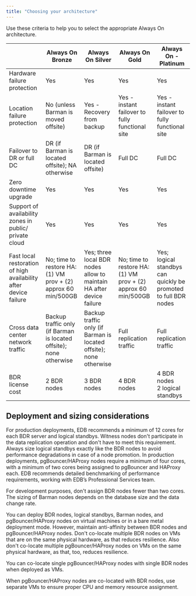```yaml
---
title: "Choosing your architecture"
---
```


Use these criteria to help you to select the appropriate Always On architecture.

|                             | Always On Bronze | Always On Silver | Always On Gold | Always On - Platinum |
|-----------------------------|------------------|------------------|----------------|----------------------|
| Hardware failure protection | Yes              | Yes              | Yes            | Yes                  |
| Location failure protection | No (unless Barman is moved offsite)| Yes - Recovery from backup | Yes - instant failover to fully functional site | Yes - instant failover to fully functional site |
| Failover to DR or full DC   | DR (if Barman is located offsite); NA otherwise | DR (if Barman is located offsite) | Full DC | Full DC |
| Zero downtime upgrade       | Yes              | Yes              | Yes            | Yes                  |
| Support of availability zones in public/ private cloud | Yes  | Yes              | Yes            | Yes                  |
| Fast local restoration of high availability after device failure | No; time to restore HA: (1) VM prov + (2) approx 60 min/500GB | Yes; three local BDR nodes allow to maintain HA after device failure | No; time to restore HA: (1) VM prov + (2) approx 60 min/500GB | Yes; logical standbys can quickly be promoted to full BDR nodes |
| Cross data center network traffic | Backup traffic only (if Barman is located offsite); none otherwise | Backup traffic only (if Barman is located offsite); none otherwise | Full replication traffic | Full replication traffic |
| BDR license cost            | 2 BDR nodes      | 3 BDR nodes      | 4 BDR nodes     | 4 BDR nodes <br/>2 logical standbys |

## Deployment and sizing considerations

For production deployments, EDB recommends a minimum of 12 cores for each BDR server and logical standbys. Witness nodes don't participate in the data replication operation and don't have to meet this requirement. Always size logical standbys exactly like the BDR nodes to avoid performance degradations in case of a node promotion. In production deployments, pgBouncer/HAProxy nodes require a minimum of four cores, with a minimum of two cores being assigned to pgBouncer and HAProxy each. EDB recommends detailed benchmarking of performance requirements, working with EDB’s Professional Services team.

For development purposes, don't assign BDR nodes fewer than two cores. The sizing of Barman nodes depends on the database size and the data change rate.

You can deploy BDR nodes, logical standbys, Barman nodes, and pgBouncer/HAProxy nodes on virtual machines or in a bare metal deployment mode. However, maintain anti-affinity between BDR nodes and pgBouncer/HAProxy nodes.
Don't co-locate multiple BDR nodes on VMs that are on the same physical hardware, as that reduces resilience.
Also don't co-locate multiple pgBouncer/HAProxy nodes on VMs on the same physical hardware, as that, too, reduces resilience. 

You can co-locate single pgBouncer/HAProxy nodes with single BDR nodes when deployed as VMs.

When pgBouncer/HAProxy nodes are co-located with BDR nodes, use separate VMs to ensure proper CPU and memory resource assignment.